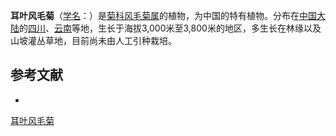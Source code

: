 {{Speciesbox
| name = 耳叶风毛菊
| status = 
| status_system = 
| image =
| genus = Saussurea
| species = neofranchetii
| authority = Lipsch.
}}

'''耳叶风毛菊'''（[[学名|学名]]：{{lang|la|''Saussurea neofranchetii''}}）是[[菊科|菊科]][[风毛菊属|风毛菊属]]的植物，为中国的特有植物。分布在[[中国大陆|中国大陆]]的[[四川|四川]]、[[云南|云南]]等地，生长于海拔3,000米至3,800米的地区，多生长在林缘以及山坡灌丛草地，目前尚未由人工引种栽培。

== 参考文献 ==
<div class="references-small">
* {{cite web| url =http://www.bioinfo.cn/db05/KmzwSpecies.php?action=view&id=4765| title =耳叶风毛菊| work =《中国高等植物数据库全库》| publisher =中国科学院微生物研究所| author =昆明植物研究所| accessdate =2009-02-24| deadurl =yes| archiveurl =https://web.archive.org/web/20160305053041/http://www.bioinfo.cn/db05/KmzwSpecies.php?action=view&id=4765| archivedate =2016-03-05}}
</div>
{{Taxonbar|from=Q15226887}}

[[Category:风毛菊属|耳叶风毛菊]]


{{植物小作品}}